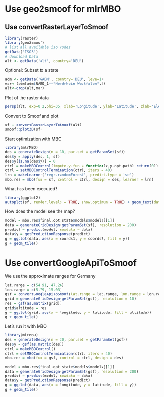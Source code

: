 # Use geo2smoof for mlrMBO

## Use convertRasterLayerToSmoof
```r
library(raster)
library(geo2smoof)
# list all available iso codes
getData('ISO3')
# download Data
alt <- getData('alt', country='DEU')
```
Optional: Subset to a state
```r
adm <- getData('GADM', country='DEU', leve=1)
mar<-(adm[adm$NAME_1=="Nordrhein-Westfalen",])
alt<-crop(alt,mar)
```
Plot of the raster data
```r
persp(alt, exp=0.2,phi=35, xlab='Longitude', ylab='Latitude', zlab='Elevation', shade=0.45, col='green4')
```
Convert to Smoof and plot
```r
sf = convertRasterLayerToSmoof(alt)
smoof::plot3D(sf)
```
Start optimization with MBO
```r
library(mlrMBO)
des = generateDesign(n = 30, par.set = getParamSet(sf))
des$y = apply(des, 1, sf)
des$y[is.na(des$y)] = 0
ctrl = makeMBOControl(impute.y.fun = function(x,y,opt.path) return(0))
ctrl = setMBOControlTermination(ctrl, iters = 40)
lrn = makeLearner('regr.randomForest', predict.type = 'se')
mbo.res = mbo(fun = sf, control = ctrl, design = des, learner = lrn)
```
What has been executed?
```r
library(ggplot2)
autoplot(sf, render.levels = TRUE, show.optimum = TRUE) + geom_text(data = as.data.frame(mbo.res$opt.path), mapping = aes(label = dob), color = "white")
```
How does the model see the map?
```r
model = mbo.res$final.opt.state$models$models[[1]]
data = generateGridDesign(getParamSet(sf), resolution = 200)
predict = predict(model, newdata = data)
data$y = getPredictionResponse(predict)
g = ggplot(data, aes(x = coords1, y = coords2, fill = y))
g + geom_tile()
```

# Use convertGoogleApiToSmoof

We use the approximate ranges for Germany
```r
lat.range = c(54.91, 47.26)
lon.range = c(5.79, 15.03)
gsf = convertGoogleApiToSmoof(lat.range = lat.range, lon.range = lon.range)
grid = generateGridDesign(getParamSet(gsf), resolution = 10)
res = gsf(as.matrix(grid))
grid$altitude = res
g = ggplot(grid, aes(x = longitude, y = latitude, fill = altitude))
g + geom_tile()
```
Let's run it with MBO
```r
library(mlrMBO)
des = generateDesign(n = 30, par.set = getParamSet(gsf))
des$y = gsf(as.matrix(des))
ctrl = makeMBOControl()
ctrl = setMBOControlTermination(ctrl, iters = 40)
mbo.res = mbo(fun = gsf, control = ctrl, design = des)
```

```r
model = mbo.res$final.opt.state$models$models[[1]]
data = generateGridDesign(getParamSet(gsf), resolution = 200)
predict = predict(model, newdata = data)
data$y = getPredictionResponse(predict)
g = ggplot(data, aes(x = longitude, y = latitude, fill = y))
g + geom_tile()
```
